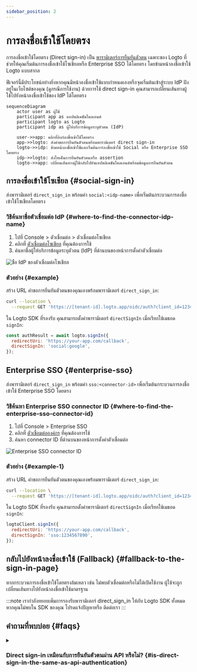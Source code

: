 ```yaml
---
sidebar_position: 2
---
```


# การลงชื่อเข้าใช้โดยตรง

การลงชื่อเข้าใช้โดยตรง (Direct sign-in) เป็น [พารามิเตอร์การยืนยันตัวตน](/end-user-flows/authentication-parameters) เฉพาะของ Logto ที่ช่วยให้คุณเริ่มต้นการลงชื่อเข้าใช้โซเชียลหรือ Enterprise SSO ได้โดยตรง โดยข้ามหน้าลงชื่อเข้าใช้ Logto แบบสากล

ฟีเจอร์นี้มีประโยชน์อย่างยิ่งหากคุณมีหน้าลงชื่อเข้าใช้แบบกำหนดเองหรือจุดเริ่มต้นเข้าสู่ระบบ IdP ฝังอยู่ในเว็บไซต์ของคุณ (ดูกรณีการใช้งาน) ด้วยการใช้ direct sign-in คุณสามารถเปลี่ยนเส้นทางผู้ใช้ไปยังหน้าลงชื่อเข้าใช้ของ IdP ได้โดยตรง

```mermaid
sequenceDiagram
    actor user as ผู้ใช้
    participant app as แอปพลิเคชันไคลเอนต์
    participant logto as Logto
    participant idp as ผู้ให้บริการข้อมูลระบุตัวตน (IdP)

    user->>app: คลิกที่ลิงก์ลงชื่อเข้าใช้โดยตรง
    app->>logto: ส่งคำขอการยืนยันตัวตนพร้อมพารามิเตอร์ direct sign-in
    logto->>idp: ข้ามหน้าลงชื่อเข้าใช้และเริ่มต้นการลงชื่อเข้าใช้ Social หรือ Enterprise SSO โดยตรง
    idp->>logto: ส่งโทเค็นการยืนยันตัวตนหรือ assertion
    logto->>app: เปลี่ยนเส้นทางผู้ใช้กลับไปยังแอปพลิเคชันไคลเอนต์พร้อมข้อมูลการยืนยันตัวตน
```

## การลงชื่อเข้าใช้โซเชียล \{#social-sign-in}

ส่งพารามิเตอร์ `direct_sign_in` พร้อมค่า `social:<idp-name>` เพื่อเริ่มต้นกระบวนการลงชื่อเข้าใช้โซเชียลโดยตรง

### วิธีค้นหาชื่อตัวเชื่อมต่อ IdP \{#where-to-find-the-connector-idp-name}

1. ไปที่ <CloudLink to="/connectors/social">Console > ตัวเชื่อมต่อ > ตัวเชื่อมต่อโซเชียล</CloudLink>
2. คลิกที่ [ตัวเชื่อมต่อโซเชียล](/connectors/social-connectors) ที่คุณต้องการใช้
3. ค้นหาชื่อผู้ให้บริการข้อมูลระบุตัวตน (IdP) ที่ด้านบนของหน้าการตั้งค่าตัวเชื่อมต่อ

<img src="/img/assets/direct-sign-in-social-name.png" alt="ชื่อ IdP ของตัวเชื่อมต่อโซเชียล" />

### ตัวอย่าง \{#example}

สร้าง URL คำขอการยืนยันตัวตนของคุณเองพร้อมพารามิเตอร์ `direct_sign_in`:

```sh
curl --location \
  --request GET 'https://[tenant-id].logto.app/oidc/auth?client_id=1234567890&...&direct_sign_in=social:google'
```

ใน Logto SDK ที่รองรับ คุณสามารถตั้งค่าพารามิเตอร์ `directSignIn` เมื่อเรียกใช้เมธอด `signIn`:

```javascript
const authResult = await logto.signIn({
  redirectUri: 'https://your-app.com/callback',
  directSignIn: 'social:google',
});
```

## Enterprise SSO \{#enterprise-sso}

ส่งพารามิเตอร์ `direct_sign_in` พร้อมค่า `sso:<connector-id>` เพื่อเริ่มต้นกระบวนการลงชื่อเข้าใช้ Enterprise SSO โดยตรง

### วิธีค้นหา Enterprise SSO connector ID \{#where-to-find-the-enterprise-sso-connector-id}

1. ไปที่ <CloudLink to="/enterprise-sso">Console > Enterprise SSO</CloudLink>
2. คลิกที่ [ตัวเชื่อมต่อองค์กร](/connectors/enterprise-connectors) ที่คุณต้องการใช้
3. ค้นหา connector ID ที่ด้านบนของหน้าการตั้งค่าตัวเชื่อมต่อ

<img src="/img/assets/direct-sign-in-enterprise-sso.png" alt="Enterprise SSO connector ID" />

### ตัวอย่าง \{#example-1}

สร้าง URL คำขอการยืนยันตัวตนของคุณเองพร้อมพารามิเตอร์ `direct_sign_in`:

```sh
curl --location \
  --request GET 'https://[tenant-id].logto.app/oidc/auth?client_id=1234567890&...&direct_sign_in=sso:1234567890'
```

ใน Logto SDK ที่รองรับ คุณสามารถตั้งค่าพารามิเตอร์ `directSignIn` เมื่อเรียกใช้เมธอด `signIn`:

```javascript
logtoClient.signIn({
  redirectUri: 'https://your-app.com/callback',
  directSignIn: 'sso:1234567890',
});
```

## กลับไปยังหน้าลงชื่อเข้าใช้ (Fallback) \{#fallback-to-the-sign-in-page}

หากกระบวนการลงชื่อเข้าใช้โดยตรงล้มเหลว เช่น ไม่พบตัวเชื่อมต่อหรือไม่ได้เปิดใช้งาน ผู้ใช้จะถูกเปลี่ยนเส้นทางไปยังหน้าลงชื่อเข้าใช้มาตรฐาน

:::note
เรากำลังทยอยเพิ่มการรองรับพารามิเตอร์ direct_sign_in ให้กับ Logto SDK ทั้งหมด หากคุณไม่พบใน SDK ของคุณ โปรดแจ้งปัญหาหรือ ติดต่อเรา
:::

## คำถามที่พบบ่อย \{#faqs}

<details>
  <summary>

### Direct sign-in เหมือนกับการยืนยันตัวตนผ่าน API หรือไม่? \{#is-direct-sign-in-the-same-as-api-authentication}

</summary>

ไม่ใช่ การลงชื่อเข้าใช้โดยตรงเป็นพารามิเตอร์ของ user flow ที่ช่วยให้คุณข้ามหน้าลงชื่อเข้าใช้ Logto แบบปกติและเปลี่ยนเส้นทางผู้ใช้ไปยังหน้าลงชื่อเข้าใช้ของผู้ให้บริการโซเชียลหรือ Enterprise SSO โดยตรง แตกต่างจากการยืนยันตัวตนผ่าน API ผู้ใช้ยังคงต้องถูกเปลี่ยนเส้นทางไปยัง endpoint การยืนยันตัวตนของ Logto ก่อนเพื่อเริ่มกระบวนการลงชื่อเข้าใช้

</details>
